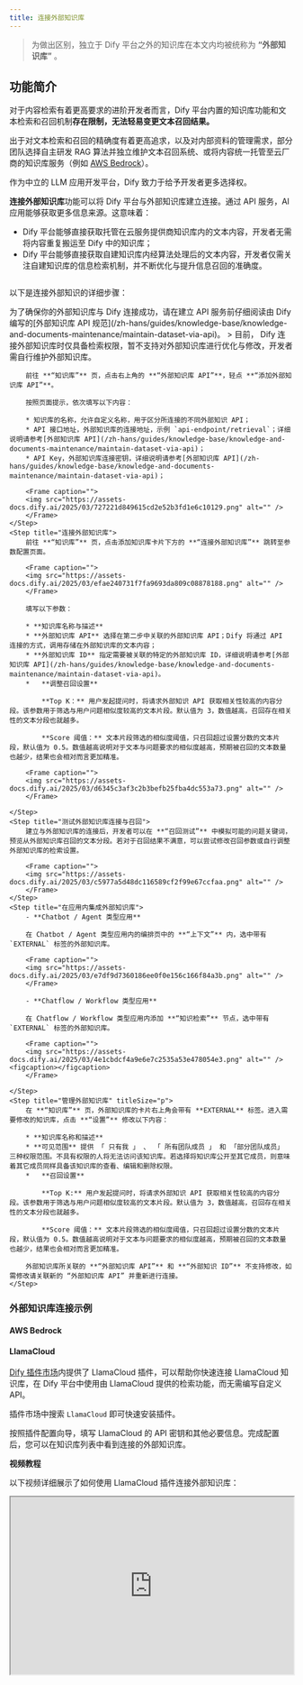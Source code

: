 ```yaml
---
title: 连接外部知识库
---
```


> 为做出区别，独立于 Dify 平台之外的知识库在本文内均被统称为 **“外部知识库”** 。

## 功能简介

对于内容检索有着更高要求的进阶开发者而言，Dify 平台内置的知识库功能和文本检索和召回机制**存在限制，无法轻易变更文本召回结果。**

出于对文本检索和召回的精确度有着更高追求，以及对内部资料的管理需求，部分团队选择自主研发 RAG 算法并独立维护文本召回系统、或将内容统一托管至云厂商的知识库服务（例如 [AWS Bedrock](https://aws.amazon.com/bedrock/)）。

作为中立的 LLM 应用开发平台，Dify 致力于给予开发者更多选择权。

**连接外部知识库**功能可以将 Dify 平台与外部知识库建立连接。通过 API 服务，AI 应用能够获取更多信息来源。这意味着：

* Dify 平台能够直接获取托管在云服务提供商知识库内的文本内容，开发者无需将内容重复搬运至 Dify 中的知识库；
* Dify 平台能够直接获取自建知识库内经算法处理后的文本内容，开发者仅需关注自建知识库的信息检索机制，并不断优化与提升信息召回的准确度。

<Frame caption="外部知识库连接原理">
  <img src="https://assets-docs.dify.ai/2025/03/f5fb91d18740c1e2d3938d4d106c4d3c.png" alt="" />
</Frame>

以下是连接外部知识的详细步骤：

<Steps>
    <Step title="建立符合要求的外部知识库 API" titleSize="h2" >
        为了确保你的外部知识库与 Dify 连接成功，请在建立 API 服务前仔细阅读由 Dify 编写的[外部知识库 API 规范](/zh-hans/guides/knowledge-base/knowledge-and-documents-maintenance/maintain-dataset-via-api)。
    </Step>
    <Step title="关联外部知识库">
        > 目前， Dify 连接外部知识库时仅具备检索权限，暂不支持对外部知识库进行优化与修改，开发者需自行维护外部知识库。

        前往 **“知识库”** 页，点击右上角的 **“外部知识库 API”**，轻点 **“添加外部知识库 API”**。

        按照页面提示，依次填写以下内容：

        * 知识库的名称，允许自定义名称，用于区分所连接的不同外部知识 API；
        * API 接口地址，外部知识库的连接地址，示例 `api-endpoint/retrieval`；详细说明请参考[外部知识库 API](/zh-hans/guides/knowledge-base/knowledge-and-documents-maintenance/maintain-dataset-via-api)；
        * API Key，外部知识库连接密钥，详细说明请参考[外部知识库 API](/zh-hans/guides/knowledge-base/knowledge-and-documents-maintenance/maintain-dataset-via-api)；

        <Frame caption="">
        <img src="https://assets-docs.dify.ai/2025/03/727221d849615cd2e52b3fd1e6c10129.png" alt="" />
        </Frame>  
    </Step>
    <Step title="连接外部知识库">
        前往 **“知识库”** 页，点击添加知识库卡片下方的 **“连接外部知识库”** 跳转至参数配置页面。

        <Frame caption="">
        <img src="https://assets-docs.dify.ai/2025/03/efae240731f7fa9693da809c08878188.png" alt="" />
        </Frame>  

        填写以下参数：

        * **知识库名称与描述**
        * **外部知识库 API** 选择在第二步中关联的外部知识库 API；Dify 将通过 API 连接的方式，调用存储在外部知识库的文本内容；
        * **外部知识库 ID** 指定需要被关联的特定的外部知识库 ID，详细说明请参考[外部知识库 API](/zh-hans/guides/knowledge-base/knowledge-and-documents-maintenance/maintain-dataset-via-api)。
        *   **调整召回设置**

            **Top K：** 用户发起提问时，将请求外部知识 API 获取相关性较高的内容分段。该参数用于筛选与用户问题相似度较高的文本片段。默认值为 3，数值越高，召回存在相关性的文本分段也就越多。

            **Score 阈值：** 文本片段筛选的相似度阈值，只召回超过设置分数的文本片段，默认值为 0.5。数值越高说明对于文本与问题要求的相似度越高，预期被召回的文本数量也越少，结果也会相对而言更加精准。

        <Frame caption="">
        <img src="https://assets-docs.dify.ai/2025/03/d6345c3af3c2b3befb25fba4dc553a73.png" alt="" />
        </Frame>

    </Step>
    <Step title="测试外部知识库连接与召回">
        建立与外部知识库的连接后，开发者可以在 **“召回测试”** 中模拟可能的问题关键词，预览从外部知识库召回的文本分段。若对于召回结果不满意，可以尝试修改召回参数或自行调整外部知识库的检索设置。

        <Frame caption="">
        <img src="https://assets-docs.dify.ai/2025/03/c5977a5d48dc116589cf2f99e67ccfaa.png" alt="" />
        </Frame>
    </Step>
    <Step title="在应用内集成外部知识库">
        - **Chatbot / Agent 类型应用**

        在 Chatbot / Agent 类型应用内的编排页中的 **“上下文”** 内，选中带有 `EXTERNAL` 标签的外部知识库。

        <Frame caption="">
        <img src="https://assets-docs.dify.ai/2025/03/e7df9d7360186ee0f0e156c166f84a3b.png" alt="" />
        </Frame>

        - **Chatflow / Workflow 类型应用**

        在 Chatflow / Workflow 类型应用内添加 **“知识检索”** 节点，选中带有 `EXTERNAL` 标签的外部知识库。

        <Frame caption="">
        <img src="https://assets-docs.dify.ai/2025/03/4e1cbdcf4a9e6e7c2535a53e478054e3.png" alt="" /><figcaption></figcaption>
        </Frame>  

    </Step>
    <Step title="管理外部知识库" titleSize="p">
        在 **“知识库”** 页，外部知识库的卡片右上角会带有 **EXTERNAL** 标签。进入需要修改的知识库，点击 **“设置”** 修改以下内容：

        * **知识库名称和描述**
        * **可见范围** 提供 「 只有我 」 、 「 所有团队成员 」 和 「部分团队成员」 三种权限范围。不具有权限的人将无法访问该知识库。若选择将知识库公开至其它成员，则意味着其它成员同样具备该知识库的查看、编辑和删除权限。
        *   **召回设置**

            **Top K:** 用户发起提问时，将请求外部知识 API 获取相关性较高的内容分段。该参数用于筛选与用户问题相似度较高的文本片段。默认值为 3，数值越高，召回存在相关性的文本分段也就越多。

            **Score 阈值：** 文本片段筛选的相似度阈值，只召回超过设置分数的文本片段，默认值为 0.5。数值越高说明对于文本与问题要求的相似度越高，预期被召回的文本数量也越少，结果也会相对而言更加精准。

        外部知识库所关联的 **“外部知识库 API”** 和 **“外部知识 ID”** 不支持修改，如需修改请关联新的 “外部知识库 API” 并重新进行连接。
    </Step>
</Steps>

### 外部知识库连接示例

#### AWS Bedrock

<Card
  title="如何连接 AWS Bedrock 知识库？"
  href="/zh-hans/learn-more/use-cases/how-to-connect-aws-bedrock"
  icon="aws"
/>

#### LlamaCloud

[Dify 插件市场](https://marketplace.dify.ai/)内提供了 LlamaCloud 插件，可以帮助你快速连接 LlamaCloud 知识库，在 Dify 平台中使用由 LlamaCloud 提供的检索功能，而无需编写自定义 API。

插件市场中搜索 `LlamaCloud` 即可快速安装插件。

按照插件配置向导，填写 LlamaCloud 的 API 密钥和其他必要信息。完成配置后，您可以在知识库列表中看到连接的外部知识库。

**视频教程**

以下视频详细展示了如何使用 LlamaCloud 插件连接外部知识库：

<iframe
  src="https://www.youtube.com/embed/FaOzKZRS-2E"
  width="100%"
  height="315"
  allow="accelerometer; autoplay; clipboard-write; encrypted-media; gyroscope; picture-in-picture"
  allowFullScreen
/>

如需了解功能原理，请参考插件 [GitHub 地址](https://github.com/langgenius/dify-official-plugins/tree/main/extensions/llamacloud)。

## 常见问题

**连接外部知识库 API 时异常，出现报错如何处理？**

以下是返回信息各个错误码所对应的错误提示与解决办法：

| 错误码  | 错误提示                        | 解决办法                           |
| ---- | --------------------------- | ------------------------------ |
| 1001 | 无效的 Authorization header 格式 | 请检查请求的 Authorization header 格式 |
| 1002 | 验证异常                        | 请检查所填写的 API Key 是否正确           |
| 2001 | 知识库不存在                      | 请检查外部知识库                       |

